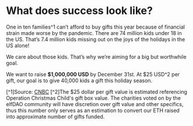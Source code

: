 
# What does success look like?

One in ten families^1 can’t afford to buy gifts this year because of financial strain made worse by the pandemic. There are 74 million kids under 18 in the US. That’s 7.4 million kids missing out on the joys of the holidays in the US alone!

We care about those kids. That’s why we’re aiming for a big but worthwhile goal.

We want to raise **$1,000,000 USD** by December 31st. At $25 USD^2 per gift, our goal is to give 40,000 kids a gift this holiday season.

[^1]Source: [CNBC](https://www.cnbc.com/2021/11/25/holiday-shopping-2021-more-americans-wont-be-buying-holiday-gifts-this-year.html)
[^2]The $25 dollar per gift value is estimated referencing Operation Christmas Child's gift box value. The charities voted on by the elfDAO community will have discretion over gift value and other specifics, thus this number only serves as an estimation to convert our ETH raised into approximate number of gifts funded.
